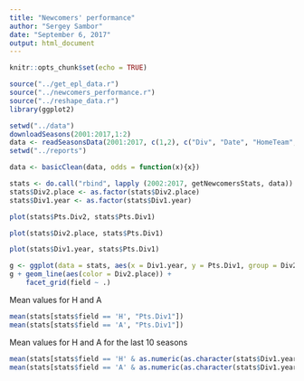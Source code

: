 ```yaml
---
title: "Newcomers' performance"
author: "Sergey Sambor"
date: "September 6, 2017"
output: html_document
---
```


```r
knitr::opts_chunk$set(echo = TRUE)
```

```r
source("../get_epl_data.r")
source("../newcomers_performance.r")
source("../reshape_data.r")
library(ggplot2)
```

```r
setwd("../data")
downloadSeasons(2001:2017,1:2)
data <- readSeasonsData(2001:2017, c(1,2), c("Div", "Date", "HomeTeam", "AwayTeam", "FTR"))
setwd("../reports")

data <- basicClean(data, odds = function(x){x})

stats <- do.call("rbind", lapply (2002:2017, getNewcomersStats, data))
stats$Div2.place <- as.factor(stats$Div2.place)
stats$Div1.year <- as.factor(stats$Div1.year)
```

```r
plot(stats$Pts.Div2, stats$Pts.Div1)
```
```r
plot(stats$Div2.place, stats$Pts.Div1)
```
```r
plot(stats$Div1.year, stats$Pts.Div1)
```

```r
g <- ggplot(data = stats, aes(x = Div1.year, y = Pts.Div1, group = Div2.place))
g + geom_line(aes(color = Div2.place)) +
    facet_grid(field ~ .)
```

Mean values for H and A
```r
mean(stats[stats$field == 'H', "Pts.Div1"])
mean(stats[stats$field == 'A', "Pts.Div1"])
```
Mean values for H and A for the last 10 seasons
```r
mean(stats[stats$field == 'H' & as.numeric(as.character(stats$Div1.year)) > 2008, "Pts.Div1"])
mean(stats[stats$field == 'A' & as.numeric(as.character(stats$Div1.year)) > 2008, "Pts.Div1"])
```